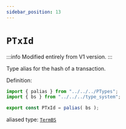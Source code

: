 ```yaml
---
sidebar_position: 13
---
```


# `PTxId`

:::info
Modified entirely from V1 version. 
:::

Type alias for the hash of a transaction.

Definition:

```ts
import { palias } from "../../../PTypes";
import { bs } from "../../../type_system";

export const PTxId = palias( bs );
```

aliased type: [`TermBS`](../../../../stdlib/TermBS)